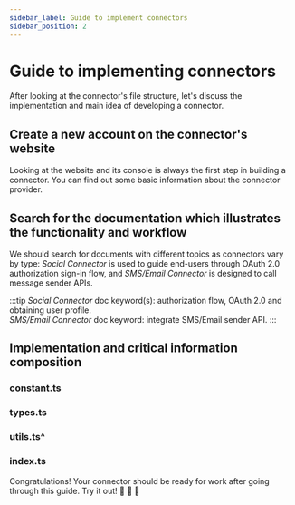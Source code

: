 ```yaml
---
sidebar_label: Guide to implement connectors
sidebar_position: 2
---
```



# Guide to implementing connectors

After looking at the connector's file structure, let's discuss the implementation and main idea of developing a connector.

## Create a new account on the connector's website

Looking at the website and its console is always the first step in building a connector. You can find out some basic information about the connector provider.

## Search for the documentation which illustrates the functionality and workflow

We should search for documents with different topics as connectors vary by type: _Social Connector_ is used to guide end-users through OAuth 2.0 authorization sign-in flow, and _SMS/Email Connector_ is designed to call message sender APIs.

:::tip
_Social Connector_ doc keyword(s): authorization flow, OAuth 2.0 and obtaining user profile.<br/>
_SMS/Email Connector_ doc keyword: integrate SMS/Email sender API.
:::

## Implementation and critical information composition

### constant.ts

<ContentsInConstant />

### types.ts

<ContentsInTypes />

### utils.ts^

<ContentsInUtils />

### index.ts

<ContentsInIndex />

Congratulations! Your connector should be ready for work after going through this guide. Try it out! :rocket: :rocket: :rocket:
